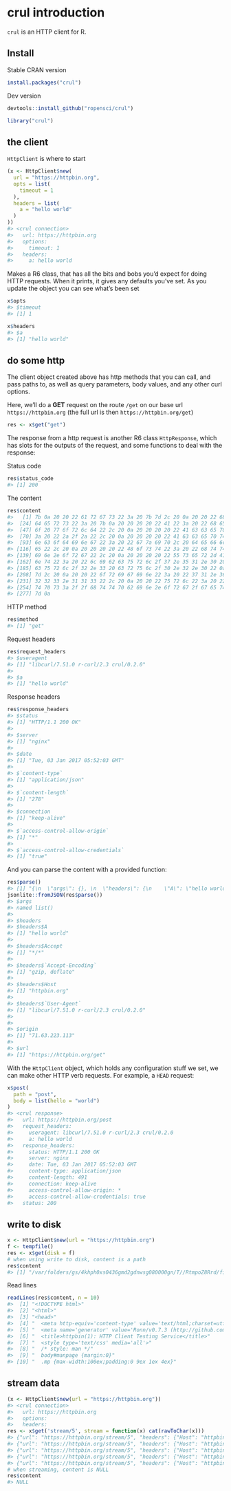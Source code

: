 <!--
%\VignetteEngine{knitr::knitr}
%\VignetteIndexEntry{crul introduction}
%\VignetteEncoding{UTF-8}
-->



crul introduction
=================

`crul` is an HTTP client for R.

## Install

Stable CRAN version


```r
install.packages("crul")
```

Dev version


```r
devtools::install_github("ropensci/crul")
```


```r
library("crul")
```

## the client

`HttpClient` is where to start


```r
(x <- HttpClient$new(
  url = "https://httpbin.org",
  opts = list(
    timeout = 1
  ),
  headers = list(
    a = "hello world"
  )
))
#> <crul connection> 
#>   url: https://httpbin.org
#>   options: 
#>     timeout: 1
#>   headers: 
#>     a: hello world
```

Makes a R6 class, that has all the bits and bobs you'd expect for doing HTTP
requests. When it prints, it gives any defaults you've set. As you update
the object you can see what's been set


```r
x$opts
#> $timeout
#> [1] 1
```


```r
x$headers
#> $a
#> [1] "hello world"
```

## do some http

The client object created above has http methods that you can call,
and pass paths to, as well as query parameters, body values, and any other
curl options.

Here, we'll do a __GET__ request on the route `/get` on our base url
`https://httpbin.org` (the full url is then `https://httpbin.org/get`)


```r
res <- x$get("get")
```

The response from a http request is another R6 class `HttpResponse`, which
has slots for the outputs of the request, and some functions to deal with
the response:

Status code


```r
res$status_code
#> [1] 200
```

The content


```r
res$content
#>   [1] 7b 0a 20 20 22 61 72 67 73 22 3a 20 7b 7d 2c 20 0a 20 20 22 68 65 61
#>  [24] 64 65 72 73 22 3a 20 7b 0a 20 20 20 20 22 41 22 3a 20 22 68 65 6c 6c
#>  [47] 6f 20 77 6f 72 6c 64 22 2c 20 0a 20 20 20 20 22 41 63 63 65 70 74 22
#>  [70] 3a 20 22 2a 2f 2a 22 2c 20 0a 20 20 20 20 22 41 63 63 65 70 74 2d 45
#>  [93] 6e 63 6f 64 69 6e 67 22 3a 20 22 67 7a 69 70 2c 20 64 65 66 6c 61 74
#> [116] 65 22 2c 20 0a 20 20 20 20 22 48 6f 73 74 22 3a 20 22 68 74 74 70 62
#> [139] 69 6e 2e 6f 72 67 22 2c 20 0a 20 20 20 20 22 55 73 65 72 2d 41 67 65
#> [162] 6e 74 22 3a 20 22 6c 69 62 63 75 72 6c 2f 37 2e 35 31 2e 30 20 72 2d
#> [185] 63 75 72 6c 2f 32 2e 33 20 63 72 75 6c 2f 30 2e 32 2e 30 22 0a 20 20
#> [208] 7d 2c 20 0a 20 20 22 6f 72 69 67 69 6e 22 3a 20 22 37 31 2e 36 33 2e
#> [231] 32 32 33 2e 31 31 33 22 2c 20 0a 20 20 22 75 72 6c 22 3a 20 22 68 74
#> [254] 74 70 73 3a 2f 2f 68 74 74 70 62 69 6e 2e 6f 72 67 2f 67 65 74 22 0a
#> [277] 7d 0a
```

HTTP method


```r
res$method
#> [1] "get"
```

Request headers


```r
res$request_headers
#> $useragent
#> [1] "libcurl/7.51.0 r-curl/2.3 crul/0.2.0"
#> 
#> $a
#> [1] "hello world"
```

Response headers


```r
res$response_headers
#> $status
#> [1] "HTTP/1.1 200 OK"
#> 
#> $server
#> [1] "nginx"
#> 
#> $date
#> [1] "Tue, 03 Jan 2017 05:52:03 GMT"
#> 
#> $`content-type`
#> [1] "application/json"
#> 
#> $`content-length`
#> [1] "278"
#> 
#> $connection
#> [1] "keep-alive"
#> 
#> $`access-control-allow-origin`
#> [1] "*"
#> 
#> $`access-control-allow-credentials`
#> [1] "true"
```

And you can parse the content with a provided function:


```r
res$parse()
#> [1] "{\n  \"args\": {}, \n  \"headers\": {\n    \"A\": \"hello world\", \n    \"Accept\": \"*/*\", \n    \"Accept-Encoding\": \"gzip, deflate\", \n    \"Host\": \"httpbin.org\", \n    \"User-Agent\": \"libcurl/7.51.0 r-curl/2.3 crul/0.2.0\"\n  }, \n  \"origin\": \"71.63.223.113\", \n  \"url\": \"https://httpbin.org/get\"\n}\n"
jsonlite::fromJSON(res$parse())
#> $args
#> named list()
#> 
#> $headers
#> $headers$A
#> [1] "hello world"
#> 
#> $headers$Accept
#> [1] "*/*"
#> 
#> $headers$`Accept-Encoding`
#> [1] "gzip, deflate"
#> 
#> $headers$Host
#> [1] "httpbin.org"
#> 
#> $headers$`User-Agent`
#> [1] "libcurl/7.51.0 r-curl/2.3 crul/0.2.0"
#> 
#> 
#> $origin
#> [1] "71.63.223.113"
#> 
#> $url
#> [1] "https://httpbin.org/get"
```

With the `HttpClient` object, which holds any configuration stuff
we set, we can make other HTTP verb requests. For example, a `HEAD`
request:


```r
x$post(
  path = "post", 
  body = list(hello = "world")
)
#> <crul response> 
#>   url: https://httpbin.org/post
#>   request_headers: 
#>     useragent: libcurl/7.51.0 r-curl/2.3 crul/0.2.0
#>     a: hello world
#>   response_headers: 
#>     status: HTTP/1.1 200 OK
#>     server: nginx
#>     date: Tue, 03 Jan 2017 05:52:03 GMT
#>     content-type: application/json
#>     content-length: 491
#>     connection: keep-alive
#>     access-control-allow-origin: *
#>     access-control-allow-credentials: true
#>   status: 200
```


## write to disk


```r
x <- HttpClient$new(url = "https://httpbin.org")
f <- tempfile()
res <- x$get(disk = f)
# when using write to disk, content is a path
res$content 
#> [1] "/var/folders/gs/4khph0xs0436gmd2gdnwsg080000gn/T//RtmpoZ8Rrd/fileee7a81dea18"
```

Read lines


```r
readLines(res$content, n = 10)
#>  [1] "<!DOCTYPE html>"                                                                           
#>  [2] "<html>"                                                                                    
#>  [3] "<head>"                                                                                    
#>  [4] "  <meta http-equiv='content-type' value='text/html;charset=utf8'>"                         
#>  [5] "  <meta name='generator' value='Ronn/v0.7.3 (http://github.com/rtomayko/ronn/tree/0.7.3)'>"
#>  [6] "  <title>httpbin(1): HTTP Client Testing Service</title>"                                  
#>  [7] "  <style type='text/css' media='all'>"                                                     
#>  [8] "  /* style: man */"                                                                        
#>  [9] "  body#manpage {margin:0}"                                                                 
#> [10] "  .mp {max-width:100ex;padding:0 9ex 1ex 4ex}"
```

## stream data


```r
(x <- HttpClient$new(url = "https://httpbin.org"))
#> <crul connection> 
#>   url: https://httpbin.org
#>   options: 
#>   headers:
res <- x$get('stream/5', stream = function(x) cat(rawToChar(x)))
#> {"url": "https://httpbin.org/stream/5", "headers": {"Host": "httpbin.org", "Accept-Encoding": "gzip, deflate", "Accept": "*/*", "User-Agent": "libcurl/7.51.0 r-curl/2.3 crul/0.2.0"}, "args": {}, "id": 0, "origin": "71.63.223.113"}
#> {"url": "https://httpbin.org/stream/5", "headers": {"Host": "httpbin.org", "Accept-Encoding": "gzip, deflate", "Accept": "*/*", "User-Agent": "libcurl/7.51.0 r-curl/2.3 crul/0.2.0"}, "args": {}, "id": 1, "origin": "71.63.223.113"}
#> {"url": "https://httpbin.org/stream/5", "headers": {"Host": "httpbin.org", "Accept-Encoding": "gzip, deflate", "Accept": "*/*", "User-Agent": "libcurl/7.51.0 r-curl/2.3 crul/0.2.0"}, "args": {}, "id": 2, "origin": "71.63.223.113"}
#> {"url": "https://httpbin.org/stream/5", "headers": {"Host": "httpbin.org", "Accept-Encoding": "gzip, deflate", "Accept": "*/*", "User-Agent": "libcurl/7.51.0 r-curl/2.3 crul/0.2.0"}, "args": {}, "id": 3, "origin": "71.63.223.113"}
#> {"url": "https://httpbin.org/stream/5", "headers": {"Host": "httpbin.org", "Accept-Encoding": "gzip, deflate", "Accept": "*/*", "User-Agent": "libcurl/7.51.0 r-curl/2.3 crul/0.2.0"}, "args": {}, "id": 4, "origin": "71.63.223.113"}
# when streaming, content is NULL
res$content 
#> NULL
```
